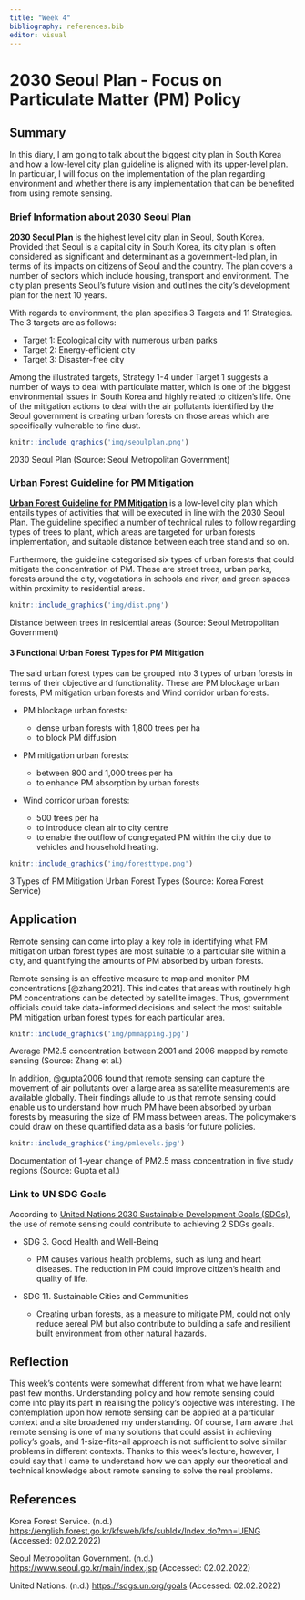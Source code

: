 ```yaml
---
title: "Week 4"
bibliography: references.bib
editor: visual
---
```


<h1>2030 Seoul Plan - Focus on Particulate Matter (PM) Policy</h1>

<h2>Summary</h2>

In this diary, I am going to talk about the biggest city plan in South Korea and how a low-level city plan guideline is aligned with its upper-level plan. In particular, I will focus on the implementation of the plan regarding environment and whether there is any implementation that can be benefited from using remote sensing.

<h3>Brief Information about 2030 Seoul Plan</h3>

[**2030 Seoul Plan**](https://urban.seoul.go.kr/view/html/PMNU2020000000) is the highest level city plan in Seoul, South Korea. Provided that Seoul is a capital city in South Korea, its city plan is often considered as significant and determinant as a government-led plan, in terms of its impacts on citizens of Seoul and the country. The plan covers a number of sectors which include housing, transport and environment. The city plan presents Seoul's future vision and outlines the city's development plan for the next 10 years.

With regards to environment, the plan specifies 3 Targets and 11 Strategies. The 3 targets are as follows:

-   Target 1: Ecological city with numerous urban parks
-   Target 2: Energy-efficient city
-   Target 3: Disaster-free city

Among the illustrated targets, Strategy 1-4 under Target 1 suggests a number of ways to deal with particulate matter, which is one of the biggest environmental issues in South Korea and highly related to citizen's life. One of the mitigation actions to deal with the air pollutants identified by the Seoul government is creating urban forests on those areas which are specifically vulnerable to fine dust.

```r
knitr::include_graphics('img/seoulplan.png')
```

2030 Seoul Plan (Source: Seoul Metropolitan Government)

<h3>Urban Forest Guideline for PM Mitigation</h3>

[**Urban Forest Guideline for PM Mitigation**](https://news.seoul.go.kr/env/square/tree_planting_project/guideline) is a low-level city plan which entails types of activities that will be executed in line with the 2030 Seoul Plan. The guideline specified a number of technical rules to follow regarding types of trees to plant, which areas are targeted for urban forests implementation, and suitable distance between each tree stand and so on.

Furthermore, the guideline categorised six types of urban forests that could mitigate the concentration of PM. These are street trees, urban parks, forests around the city, vegetations in schools and river, and green spaces within proximity to residential areas.

```r
knitr::include_graphics('img/dist.png')
```

Distance between trees in residential areas (Source: Seoul Metropolitan Government)

<h4>3 Functional Urban Forest Types for PM Mitigation</h4>

The said urban forest types can be grouped into 3 types of urban forests in terms of their objective and functionality. These are PM blockage urban forests, PM mitigation urban forests and Wind corridor urban forests.

-   PM blockage urban forests:

    -   dense urban forests with 1,800 trees per ha
    -   to block PM diffusion

-   PM mitigation urban forests:

    -   between 800 and 1,000 trees per ha
    -   to enhance PM absorption by urban forests

-   Wind corridor urban forests:

    -   500 trees per ha
    -   to introduce clean air to city centre
    -   to enable the outflow of congregated PM within the city due to vehicles and household heating.

```r
knitr::include_graphics('img/foresttype.png')
```

3 Types of PM Mitigation Urban Forest Types (Source: Korea Forest Service)

<h2>Application</h2>

Remote sensing can come into play a key role in identifying what PM mitigation urban forest types are most suitable to a particular site within a city, and quantifying the amounts of PM absorbed by urban forests.

Remote sensing is an effective measure to map and monitor PM concentrations [@zhang2021]. This indicates that areas with routinely high PM concentrations can be detected by satellite images. Thus, government officials could take data-informed decisions and select the most suitable PM mitigation urban forest types for each particular area. 

```r
knitr::include_graphics('img/pmmapping.jpg')
```

Average PM2.5 concentration between 2001 and 2006 mapped by remote sensing (Source: Zhang et al.)

In addition, @gupta2006 found that remote sensing can capture the movement of air pollutants over a large area as satellite measurements are available globally. Their findings allude to us that remote sensing could enable us to understand how much PM have been absorbed by urban forests by measuring the size of PM mass between areas. The policymakers could draw on these quantified data as a basis for future policies.

```r
knitr::include_graphics('img/pmlevels.jpg')
```

Documentation of 1-year change of PM2.5 mass concentration in five study regions (Source: Gupta et al.)

<h3>**Link to UN SDG Goals**</h3>

According to [United Nations 2030 Sustainable Development Goals (SDGs)](https://sdgs.un.org/goals), the use of remote sensing could contribute to achieving 2 SDGs goals.

- SDG 3. Good Health and Well-Being

    - PM causes various health problems, such as lung and heart diseases. The reduction in PM could improve citizen's health and quality of life. 

- SDG 11. Sustainable Cities and Communities

    - Creating urban forests, as a measure to mitigate PM, could not only reduce aereal PM but also contribute to building a safe and resilient built environment from other natural hazards.

<h2>Reflection</h2>

This week's contents were somewhat different from what we have learnt past few months. Understanding policy and how remote sensing could come into play its part in realising the policy's objective was interesting. The contemplation upon how remote sensing can be applied at a particular context and a site broadened my understanding. Of course, I am aware that remote sensing is one of many solutions that could assist in achieving policy's goals, and 1-size-fits-all approach is not sufficient to solve similar problems in different contexts. Thanks to this week's lecture, however, I could say that I came to understand how we can apply our theoretical and technical knowledge about remote sensing to solve the real problems.

<h2>References</h2>

Korea Forest Service. (n.d.) <https://english.forest.go.kr/kfsweb/kfs/subIdx/Index.do?mn=UENG> (Accessed: 02.02.2022)

Seoul Metropolitan Government. (n.d.) <https://www.seoul.go.kr/main/index.jsp> (Accessed: 02.02.2022)

United Nations. (n.d.) <https://sdgs.un.org/goals> (Accessed: 02.02.2022)
